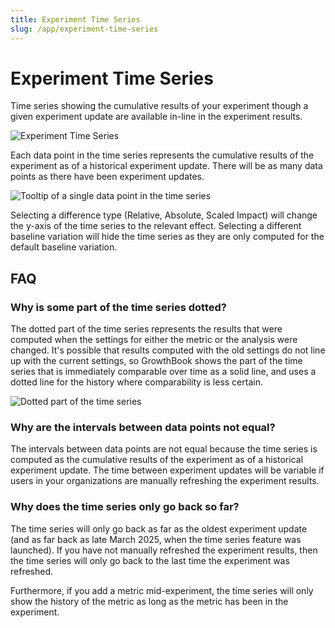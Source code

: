 ```yaml
---
title: Experiment Time Series
slug: /app/experiment-time-series
---
```


# Experiment Time Series

Time series showing the cumulative results of your experiment though a given experiment update are available in-line in the experiment results.

![Experiment Time Series](/images/experiment-time-series.png)

Each data point in the time series represents the cumulative results of the experiment as of a historical experiment update. There will be as many data points as there have been experiment updates.

![Tooltip of a single data point in the time series](/images/experiment-time-series-tooltip.png)

Selecting a difference type (Relative, Absolute, Scaled Impact) will change the y-axis of the time series to the relevant effect. Selecting a different baseline variation will hide the time series as they are only computed for the default baseline variation.

## FAQ

### Why is some part of the time series dotted?

The dotted part of the time series represents the results that were computed when the settings for either the metric or the analysis were changed. It's possible that results computed with the old settings do not line up with the current settings, so GrowthBook shows the part of the time series that is immediately comparable over time as a solid line, and uses a dotted line for the history where comparability is less certain.

![Dotted part of the time series](/images/experiment-time-series-dotted.png)

### Why are the intervals between data points not equal?

The intervals between data points are not equal because the time series is computed as the cumulative results of the experiment as of a historical experiment update. The time between experiment updates will be variable if users in your organizations are manually refreshing the experiment results.

### Why does the time series only go back so far?

The time series will only go back as far as the oldest experiment update (and as far back as late March 2025, when the time series feature was launched). If you have not manually refreshed the experiment results, then the time series will only go back to the last time the experiment was refreshed.

Furthermore, if you add a metric mid-experiment, the time series will only show the history of the metric as long as the metric has been in the experiment.

